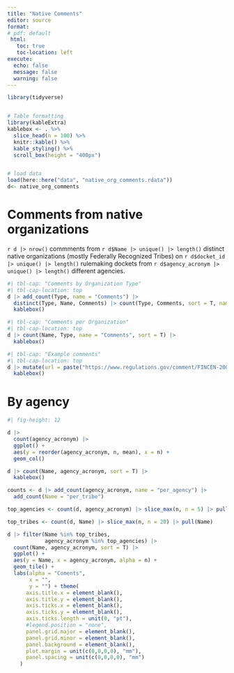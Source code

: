 ```yaml
---
title: "Native Comments"
editor: source
format:
# pdf: default
 html:
   toc: true
   toc-location: left
execute:
  echo: false
  message: false
  warning: false
---
```


```r
library(tidyverse)


# Table formatting
library(kableExtra)
kablebox <- . %>%
  slice_head(n = 100) %>%
  knitr::kable() %>%
  kable_styling() %>%
  scroll_box(height = "400px")


# load data
load(here::here("data", "native_org_comments.rdata"))
d<- native_org_comments
```

# Comments from native organizations 

`r d |> nrow()` commments from `r d$Name |> unique() |> length()` distinct native organizations (mostly Federally Recognized Tribes) on `r d$docket_id |> unique() |> length()` rulemaking dockets from `r d$agency_acronym |> unique() |> length()` different agencies.
 
```r
#| tbl-cap: "Comments by Organization Type"
#| tbl-cap-location: top
d |> add_count(Type, name = "Comments") |> 
  distinct(Type, Name, Comments) |> count(Type, Comments, sort = T, name = "Organizations") |> 
  kablebox()
```

```r
#| tbl-cap: "Comments per Organization"
#| tbl-cap-location: top
d |> count(Name, Type, name = "Comments", sort = T) |>
  kablebox()
```




```r
#| tbl-cap: "Example comments"
#| tbl-cap-location: top
d |> mutate(url = paste("https://www.regulations.gov/comment/FINCEN-2009-0002-0030", document_id)) |> select(Name, docket_title, url) |> 
  kablebox()
```



# By agency

```r
#| fig-height: 12

d |> 
  count(agency_acronym) |>
  ggplot() + 
  aes(y = reorder(agency_acronym, n, mean), x = n) + 
  geom_col() 
```


```r
d |> count(Name, agency_acronym, sort = T) |>
  kablebox()

counts <- d |> add_count(agency_acronym, name = "per_agency") |>
  add_count(Name = "per_tribe") 

top_agencies <- count(d, agency_acronym) |> slice_max(n, n = 5) |> pull(agency_acronym)

top_tribes <- count(d, Name) |> slice_max(n, n = 20) |> pull(Name)

d |> filter(Name %in% top_tribes,
            agency_acronym %in% top_agencies) |>
  count(Name, agency_acronym, sort = T) |>
  ggplot() + 
  aes(y = Name, x = agency_acronym, alpha = n) + 
  geom_tile() + 
  labs(alpha = "Coments", 
       x = "", 
       y = "") + theme(
      axis.title.x = element_blank(),
      axis.title.y = element_blank(),
      axis.ticks.x = element_blank(),
      axis.ticks.y = element_blank(),
      axis.ticks.length = unit(0, "pt"),
      #legend.position = "none",
      panel.grid.major = element_blank(),
      panel.grid.minor = element_blank(),
      panel.background = element_blank(),
      plot.margin = unit(c(0,0,0,0), "mm"),
      panel.spacing = unit(c(0,0,0,0), "mm")
    )
```

